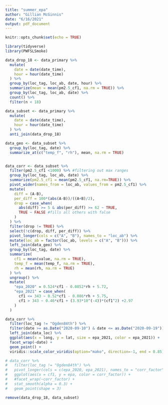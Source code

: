 ```yaml
---
title: "summer_epa"
author: "Gillian McGinnis"
date: "6/16/2021"
output: pdf_document
---
```


```r
knitr::opts_chunk$set(echo = TRUE)

library(tidyverse)
library(PWFSLSmoke)
```

```r
data_drop_18 <- data_primary %>% 
  mutate(
    date = date(date_time),
    hour = hour(date_time)
  ) %>% 
  group_by(loc_tag, loc_ab, date, hour) %>% 
  summarize(mean = mean(pm2.5_cf1, na.rm = TRUE)) %>% 
  group_by(loc_tag, loc_ab, date) %>% 
  count() %>% 
  filter(n < 18)

data_subset <- data_primary %>% 
  mutate(
    date = date(date_time),
    hour = hour(date_time)
  ) %>% 
  anti_join(data_drop_18)

data_geo <- data_subset %>% 
  group_by(loc_tag, date) %>% 
  summarize_at(c("temp_f", "rh"), mean, na.rm = TRUE)


data_corr <- data_subset %>% 
  filter(pm2.5_cf1 <1000) %>% #filtering out max ranges
  group_by(loc_tag, loc_ab, date) %>% 
  summarize(pm2.5_cf1 = mean(pm2.5_cf1, na.rm=TRUE)) %>% 
  pivot_wider(names_from = loc_ab, values_from = pm2.5_cf1) %>% 
  mutate(
    diff = (A-B),
    per_diff = 100*(abs(A-B))/((A+B)/2),
    drop = case_when(
      abs(diff) >= 5 & abs(per_diff) >= 62 ~ TRUE,
      TRUE ~ FALSE #fills all others with false
    )
  ) %>% 
  filter(drop != TRUE) %>% 
  select(!c(drop, diff, per_diff)) %>% 
  pivot_longer(cols = c("A", "B"), names_to = "loc_ab") %>%
  mutate(loc_ab = factor(loc_ab, levels = c("A", "B"))) %>% 
  left_join(data_geo) %>% 
  group_by(loc_tag, date) %>% 
  summarize(
    cf1 = mean(value, na.rm = TRUE),
    temp_f = mean(temp_f, na.rm = TRUE),
    rh = mean(rh, na.rm = TRUE)
  ) %>% 
  ungroup() %>% 
  mutate(
    "epa_2020" = 0.524*cf1 - 0.0852*rh + 5.72,
    "epa_2021" = case_when(
      cf1 <= 343 ~ 0.52*cf1 - 0.086*rh + 5.75,
      cf1 > 343 ~ 0.46*cf1 + (3.93*10^(-4))*(cf1^2) +2.97
    )
  )

data_corr %>% 
  filter(loc_tag != "Ogden84th") %>% 
  filter(date >= as.Date("2020-09-10") & date <= as.Date("2020-09-19")) %>% 
  left_join(data_loc) %>% 
  ggplot(aes(x = long, y = lat, size = epa_2021, color = epa_2021)) +
  facet_wrap(~date) +
  geom_point() +
  viridis::scale_color_viridis(option="mako", direction=-1, end = 0.85)

# data_corr %>% 
#   filter(loc_tag != "Ogden84th") %>% 
#   pivot_longer(cols = c(epa_2020, epa_2021), names_to = "corr_factor", values_to = "epa") %>% 
#   ggplot(aes(x = cf1, y = epa, color = corr_factor)) +
#   #facet_wrap(~corr_factor) +
#   stat_smooth(alpha = 0.3) +
#   geom_point(shape = 3)

remove(data_drop_18, data_subset)
```
